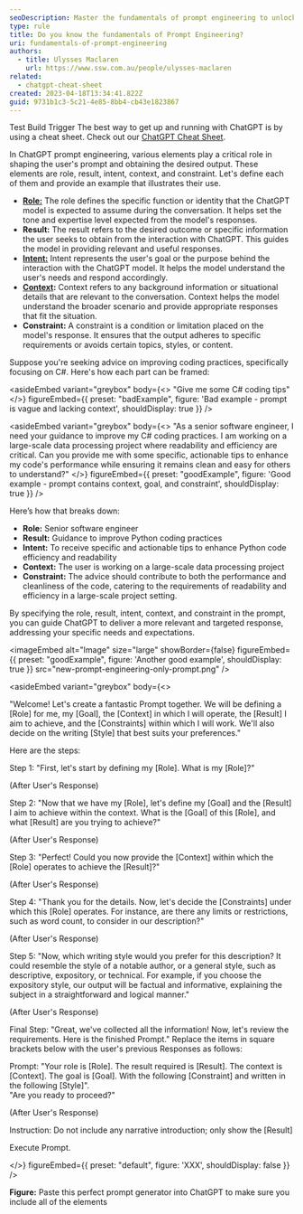 ```yaml
---
seoDescription: Master the fundamentals of prompt engineering to unlock better results with ChatGPT
type: rule
title: Do you know the fundamentals of Prompt Engineering?
uri: fundamentals-of-prompt-engineering
authors:
  - title: Ulysses Maclaren
    url: https://www.ssw.com.au/people/ulysses-maclaren
related:
  - chatgpt-cheat-sheet
created: 2023-04-18T13:34:41.822Z
guid: 9731b1c3-5c21-4e85-8bb4-cb43e1823867
---
```


Test Build Trigger
The best way to get up and running with ChatGPT is by using a cheat sheet. Check out our [ChatGPT Cheat Sheet](/chatgpt-cheat-sheet).

In ChatGPT prompt engineering, various elements play a critical role in shaping the user's prompt and obtaining the desired output. These elements are role, result, intent, context, and constraint.
Let's define each of them and provide an example that illustrates their use.

* **[Role:](/give-chatgpt-a-role)**  The role defines the specific function or identity that the ChatGPT model is expected to assume during the conversation. It helps set the tone and expertise level expected from the model's responses.
* **Result:** The result refers to the desired outcome or specific information the user seeks to obtain from the interaction with ChatGPT. This guides the model in providing relevant and useful responses.
* **[Intent:](/define-intent-in-prompts)** Intent represents the user's goal or the purpose behind the interaction with the ChatGPT model. It helps the model understand the user's needs and respond accordingly.
* **[Context](/tell-chatgpt-to-ask-questions):** Context refers to any background information or situational details that are relevant to the conversation. Context helps the model understand the broader scenario and provide appropriate responses that fit the situation.
* **Constraint:** A constraint is a condition or limitation placed on the model's response. It ensures that the output adheres to specific requirements or avoids certain topics, styles, or content.

Suppose you're seeking advice on improving coding practices, specifically focusing on C#. Here's how each part can be framed:

<asideEmbed
  variant="greybox"
  body={<>
    "Give me some C# coding tips"
  </>}
  figureEmbed={{
    preset: "badExample",
    figure: 'Bad example - prompt is vague and lacking context',
    shouldDisplay: true
  }}
/>

<asideEmbed
  variant="greybox"
  body={<>
    "As a senior software engineer, I need your guidance to improve my C# coding practices. I am working on a large-scale data processing project where readability and efficiency are critical. Can you provide me with some specific, actionable tips to enhance my code's performance while ensuring it remains clean and easy for others to understand?"
  </>}
  figureEmbed={{
    preset: "goodExample",
    figure: 'Good example - prompt contains context, goal, and constraint',
    shouldDisplay: true
  }}
/>

Here’s how that breaks down:

* **Role:** Senior software engineer
* **Result:** Guidance to improve Python coding practices
* **Intent:** To receive specific and actionable tips to enhance Python code efficiency and readability
* **Context:** The user is working on a large-scale data processing project
* **Constraint:** The advice should contribute to both the performance and cleanliness of the code, catering to the requirements of readability and efficiency in a large-scale project setting.

By specifying the role, result, intent, context, and constraint in the prompt, you can guide ChatGPT to deliver a more relevant and targeted response, addressing your specific needs and expectations.

<imageEmbed
  alt="Image"
  size="large"
  showBorder={false}
  figureEmbed={{
    preset: "goodExample",
    figure: 'Another good example',
    shouldDisplay: true
  }}
  src="new-prompt-engineering-only-prompt.png"
/>

<asideEmbed
  variant="greybox"
  body={<>
    
"Welcome! Let's create a fantastic Prompt together. We will be defining a \[Role] for me, my \[Goal], the \[Context] in which I will operate, the \[Result] I aim to achieve, and the \[Constraints] within which I will work. We'll also decide on the writing \[Style] that best suits your preferences."

Here are the steps:

Step 1: "First, let's start by defining my \[Role]. What is my \[Role]?"

(After User's Response)

Step 2: "Now that we have my \[Role], let's define my \[Goal] and the \[Result] I aim to achieve within the context. What is the \[Goal] of this \[Role], and what \[Result] are you trying to achieve?"

(After User's Response)

Step 3: "Perfect! Could you now provide the \[Context] within which the \[Role] operates to achieve the \[Result]?"

(After User's Response)

Step 4: "Thank you for the details. Now, let's decide the \[Constraints] under which this \[Role] operates. For instance, are there any limits or restrictions, such as word count, to consider in our description?"

(After User's Response)

Step 5: "Now, which writing style would you prefer for this description? It could resemble the style of a notable author, or a general style, such as descriptive, expository, or technical. For example, if you choose the expository style, our output will be factual and informative, explaining the subject in a straightforward and logical manner."

(After User's Response)

Final Step: "Great, we've collected all the information! Now, let's review the requirements. Here is the finished Prompt." Replace the items in square brackets below with the user's previous Responses as follows:

Prompt: "Your role is \[Role]. The result required is \[Result]. The context is \[Context]. The goal is \[Goal]. With the following \[Constraint] and written in the following \[Style]". \
"Are you ready to proceed?"

(After User's Response)

Instruction: Do not include any narrative introduction; only show the \[Result]

Execute Prompt.

  </>}
  figureEmbed={{
    preset: "default",
    figure: 'XXX',
    shouldDisplay: false
  }}
/>

**Figure:** Paste this perfect prompt generator into ChatGPT to make sure you include all of the elements

<youtubeEmbed url="https://www.youtube.com/embed/EYjG6i53-xk" description="Video: This Will Make You Better than 99% ChatGPT Users (6 min)" />